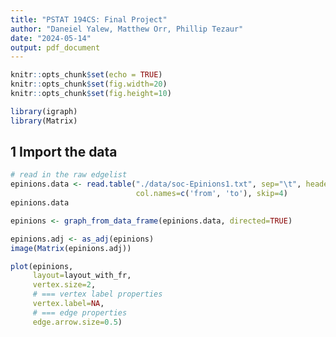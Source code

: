 ```yaml
---
title: "PSTAT 194CS: Final Project"
author: "Daneiel Yalew, Matthew Orr, Phillip Tezaur"
date: "2024-05-14"
output: pdf_document
---
```


\newpage

```r
knitr::opts_chunk$set(echo = TRUE)
knitr::opts_chunk$set(fig.width=20)
knitr::opts_chunk$set(fig.height=10)
```


```r
library(igraph)
library(Matrix)
```


## 1 Import the data

```r
# read in the raw edgelist
epinions.data <- read.table("./data/soc-Epinions1.txt", sep="\t", header=FALSE, 
                            col.names=c('from', 'to'), skip=4)
epinions.data
```

```r
epinions <- graph_from_data_frame(epinions.data, directed=TRUE)
```

```r
epinions.adj <- as_adj(epinions)
image(Matrix(epinions.adj))
```


```r
plot(epinions,
     layout=layout_with_fr,
     vertex.size=2,
     # === vertex label properties
     vertex.label=NA,
     # === edge properties
     edge.arrow.size=0.5)
```